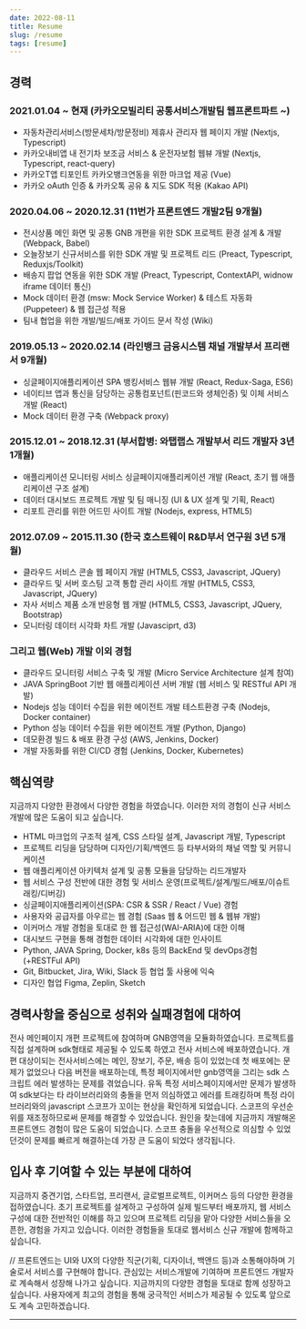 ```yaml
---
date: 2022-08-11
title: Resume
slug: /resume
tags: [resume]
---
```


## 경력

### 2021.01.04 ~ 현재 (카카오모빌리티 공통서비스개발팀 웹프론트파트 ~)
- 자동차관리서비스(방문세차/방문정비) 제휴사 관리자 웹 페이지 개발 (Nextjs, Typescript)
- 카카오내비앱 내 전기차 보조금 서비스 & 운전자보험 웹뷰 개발 (Nextjs, Typescript, react-query) 
- 카카오T앱 티포인트 카카오뱅크연동을 위한 마크업 제공 (Vue)
- 카카오 oAuth 인증 & 카카오톡 공유 & 지도 SDK 적용 (Kakao API)

### 2020.04.06 ~ 2020.12.31 (11번가 프론트엔드 개발2팀 9개월)
- 전시상품 메인 화면 및 공통 GNB 개편을 위한 SDK 프로젝트 환경 설계 & 개발 (Webpack, Babel)
- 오늘장보기 신규서비스를 위한 SDK 개발 및 프로젝트 리드 (Preact, Typescript, Reduxjs/Toolkit)
- 배송지 팝업 연동을 위한 SDK 개발 (Preact, Typescript, ContextAPI, widnow iframe 데이터 통신) 
- Mock 데이터 환경 (msw: Mock Service Worker) & 테스트 자동화 (Puppeteer) & 웹 접근성 적용
- 팀내 협업을 위한 개발/빌드/배포 가이드 문서 작성 (Wiki)

### 2019.05.13 ~ 2020.02.14 (라인뱅크 금융시스템 채널 개발부서 프리랜서 9개월)
- 싱글페이지애플리케이션 SPA 뱅킹서비스 웹뷰 개발 (React, Redux-Saga, ES6)
- 네이티브 앱과 통신을 담당하는 공통컴포넌트(핀코드와 생체인증) 및 이체 서비스 개발 (React)
- Mock 데이터 환경 구축 (Webpack proxy)

### 2015.12.01 ~ 2018.12.31 (부서합병: 와탭랩스 개발부서 리드 개발자 3년 1개월)
- 애플리케이션 모니터링 서비스 싱글페이지애플리케이션 개발 (React, 초기 웹 애플리케이션 구조 설계)
- 데이터 대시보드 프로젝트 개발 및 팀 매니징 (UI & UX 설계 및 기획, React)
- 리포트 관리를 위한 어드민 사이트 개발 (Nodejs, express, HTML5)

### 2012.07.09 ~ 2015.11.30 (한국 호스트웨이 R&D부서 연구원 3년 5개월)
- 클라우드 서비스 콘솔 웹 페이지 개발 (HTML5, CSS3, Javascript, JQuery)
- 클라우드 및 서버 호스팅 고객 통합 관리 사이트 개발 (HTML5, CSS3, Javascript, JQuery) 
- 자사 서비스 제품 소개 반응형 웹 개발 (HTML5, CSS3, Javascript, JQuery, Bootstrap)
- 모니터링 데이터 시각화 차트 개발 (Javasciprt, d3)

### 그리고 웹(Web) 개발 이외 경험
- 클라우드 모니터링 서비스 구축 및 개발 (Micro Service Architecture 설계 참여)
- JAVA SpringBoot 기반 웹 애플리케이션 서버 개발 (웹 서비스 및 RESTful API 개발)
- Nodejs 성능 데이터 수집을 위한 에이전트 개발 테스트환경 구축 (Nodejs, Docker container) 
- Python 성능 데이터 수집을 위한 에이전트 개발 (Python, Django)
- 데모환경 빌드 & 배포 환경 구성 (AWS, Jenkins, Docker)
- 개발 자동화를 위한 CI/CD 경험 (Jenkins, Docker, Kubernetes)


## 핵심역량
지금까지 다양한 환경에서 다양한 경험을 하였습니다. 이러한 저의 경험이 신규 서비스 개발에 많은 도움이 되고 싶습니다.
- HTML 마크업의 구조적 설계, CSS 스타일 설계, Javascript 개발, Typescript
- 프로젝트 리딩을 담당하며 디자인/기획/백엔드 등 타부서와의 채널 역할 및 커뮤니케이션
- 웹 애플리케이션 아키텍처 설계 및 공통 모듈을 담당하는 리드개발자
- 웹 서비스 구성 전반에 대한 경험 및 서비스 운영(프로젝트/설계/빌드/배포/이슈트래킹/디버깅)
- 싱글페이지애플리케이션(SPA: CSR & SSR / React / Vue) 경험
- 사용자와 공급자를 아우르는 웹 경험 (Saas 웹 & 어드민 웹 & 웹뷰 개발)
- 이커머스 개발 경험을 토대로 한 웹 접근성(WAI-ARIA)에 대한 이해
- 대시보드 구현을 통해 경험한 데이터 시각화에 대한 인사이트
- Python, JAVA Spring, Docker, k8s 등의 BackEnd 및 devOps경험 (+RESTFul API)
- Git, Bitbucket, Jira, Wiki, Slack 등 협업 툴 사용에 익숙
- 디자인 협업 Figma, Zeplin, Sketch

## 경력사항을 중심으로 성취와 실패경험에 대하여
전사 메인페이지 개편 프로젝트에 참여하며 GNB영역을 모듈화하였습니다. 프로젝트를 직접 설계하며 sdk형태로 제공될 수 있도록 하였고 전사 서비스에 배포하였습니다. 개편 대상이되는 전사서비스에는 메인, 장보기, 주문, 배송 등이 있었는데 첫 배포에는 문제가 없었으나 다음 버전을 배포하는데, 특정 페이지에서만 gnb영역을 그리는 sdk 스크립트 에러 발생하는 문제를 겪었습니다. 유독 특정 서비스페이지에서만 문제가 발생하여 sdk보다는 타 라이브러리와의 충돌을 먼저 의심하였고 에러를 트래킹하며 특정 라이브러리와의 javascript 스코프가 꼬이는 현상을 확인하게 되었습니다. 스코프의 우선순위를 재조정하므로써 문제를 해결할 수 있었습니다. 원인을 찾는데에 지금까지 개발해온 프론트엔드 경험이 많은 도움이 되었습니다. 스코프 충돌을 우선적으로 의심할 수 있었던것이 문제를 빠르게 해결하는데 가장 큰 도움이 되었다 생각됩니다.

## 입사 후 기여할 수 있는 부분에 대하여
지금까지 중견기업, 스타트업, 프리랜서, 글로벌프로젝트, 이커머스 등의 다양한 환경을 접하였습니다. 초기 프로젝트를 설계하고 구성하여 실제 빌드부터 배포까지, 웹 서비스 구성에 대한 전반적인 이해를 하고 있으며 프로젝트 리딩을 맡아 다양한 서비스들을 오픈한, 경험을 가지고 있습니다.
이러한 경험들을 토대로 웹서비스 신규 개발에 함께하고 싶습니다.

//
프론트엔드는 UI와 UX의 다양한 직군(기획, 디자이너, 백앤드 등)과 소통해야하며 기술로서 서비스를 구현해야 합니다. 관심있는 서비스개발에 기여하며 프론트엔드 개발자로 계속해서 성장해 나가고 싶습니다. 지금까지의 다양한 경험을 토대로 함께 성장하고 싶습니다. 사용자에게 최고의 경험을 통해 궁극적인 서비스가 제공될 수 있도록 앞으로도 계속 고민하겠습니다.



----
